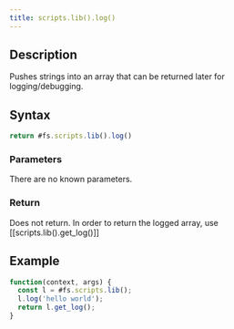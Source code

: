 ```yaml
---
title: scripts.lib().log()
---
```


## Description

Pushes strings into an array that can be returned later for logging/debugging.

## Syntax

```js
return #fs.scripts.lib().log()
```

### Parameters

There are no known parameters.

### Return

Does not return. In order to return the logged array, use [[scripts.lib().get_log()]]

## Example

```js
function(context, args) {
  const l = #fs.scripts.lib();
  l.log('hello world');
  return l.get_log();
}
```
